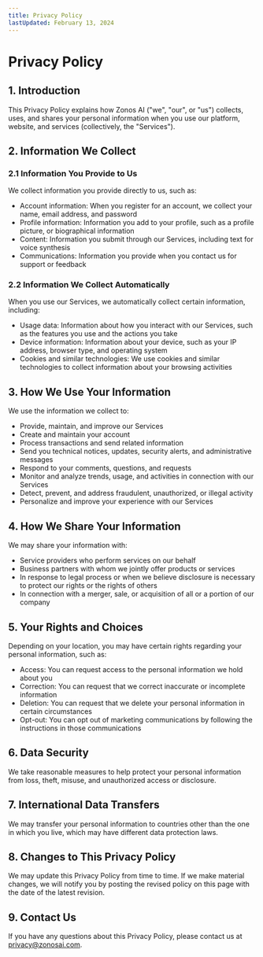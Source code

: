 ```yaml
---
title: Privacy Policy
lastUpdated: February 13, 2024
---
```


# Privacy Policy

## 1. Introduction

This Privacy Policy explains how Zonos AI ("we", "our", or "us") collects, uses, and shares your personal information when you use our platform, website, and services (collectively, the "Services").

## 2. Information We Collect

### 2.1 Information You Provide to Us
We collect information you provide directly to us, such as:
- Account information: When you register for an account, we collect your name, email address, and password
- Profile information: Information you add to your profile, such as a profile picture, or biographical information
- Content: Information you submit through our Services, including text for voice synthesis
- Communications: Information you provide when you contact us for support or feedback

### 2.2 Information We Collect Automatically
When you use our Services, we automatically collect certain information, including:
- Usage data: Information about how you interact with our Services, such as the features you use and the actions you take
- Device information: Information about your device, such as your IP address, browser type, and operating system
- Cookies and similar technologies: We use cookies and similar technologies to collect information about your browsing activities

## 3. How We Use Your Information

We use the information we collect to:
- Provide, maintain, and improve our Services
- Create and maintain your account
- Process transactions and send related information
- Send you technical notices, updates, security alerts, and administrative messages
- Respond to your comments, questions, and requests
- Monitor and analyze trends, usage, and activities in connection with our Services
- Detect, prevent, and address fraudulent, unauthorized, or illegal activity
- Personalize and improve your experience with our Services

## 4. How We Share Your Information

We may share your information with:
- Service providers who perform services on our behalf
- Business partners with whom we jointly offer products or services
- In response to legal process or when we believe disclosure is necessary to protect our rights or the rights of others
- In connection with a merger, sale, or acquisition of all or a portion of our company

## 5. Your Rights and Choices

Depending on your location, you may have certain rights regarding your personal information, such as:
- Access: You can request access to the personal information we hold about you
- Correction: You can request that we correct inaccurate or incomplete information
- Deletion: You can request that we delete your personal information in certain circumstances
- Opt-out: You can opt out of marketing communications by following the instructions in those communications

## 6. Data Security

We take reasonable measures to help protect your personal information from loss, theft, misuse, and unauthorized access or disclosure.

## 7. International Data Transfers

We may transfer your personal information to countries other than the one in which you live, which may have different data protection laws.

## 8. Changes to This Privacy Policy

We may update this Privacy Policy from time to time. If we make material changes, we will notify you by posting the revised policy on this page with the date of the latest revision.

## 9. Contact Us

If you have any questions about this Privacy Policy, please contact us at privacy@zonosai.com. 